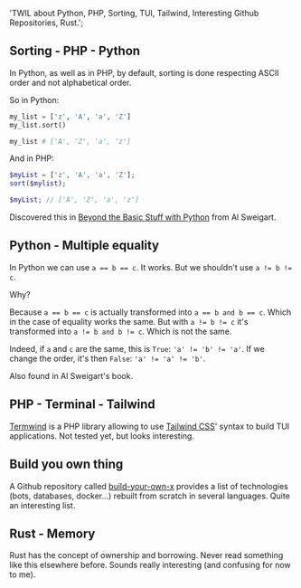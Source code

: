 
  'TWIL about Python, PHP, Sorting, TUI, Tailwind, Interesting Github Repositories, Rust.';

<ArticleLayout title={title} description={description} publishedAt={publishedAt}>

## Sorting - PHP - Python

In Python, as well as in PHP, by default, sorting is done respecting ASCII order and not alphabetical order.

So in Python:

```python
my_list = ['z', 'A', 'a', 'Z']
my_list.sort()

my_list # ['A', 'Z', 'a', 'z']
```

And in PHP:

```php
$myList = ['z', 'A', 'a', 'Z'];
sort($mylist);

$myList; // ['A', 'Z', 'a', 'z']
```

Discovered this in [Beyond the Basic Stuff with Python](https://nostarch.com/beyond-basic-stuff-python) from Al Sweigart.

## Python - Multiple equality

In Python we can use `a == b == c`. It works. But we shouldn't use `a != b != c`.

Why?

Because `a == b == c` is actually transformed into `a == b and b == c`. Which in the case of equality works the same.
But with `a != b != c` it's transformed into `a != b and b != c`. Which is not the same.

Indeed, if `a` and `c` are the same, this is `True`: `'a' != 'b' != 'a'`. If we change the order, it's then `False`: `'a' != 'a' != 'b'`.

Also found in Al Sweigart's book.

## PHP - Terminal - Tailwind

[Termwind](https://github.com/nunomaduro/termwind) is a PHP library allowing to use [Tailwind CSS](https://tailwindcss.com/)' syntax to build TUI applications. Not tested yet, but looks interesting.

## Build you own thing

A Github repository called [build-your-own-x](https://github.com/codecrafters-io/build-your-own-x) provides a list of technologies (bots, databases, docker…) rebuilt from scratch in several languages. Quite an interesting list.

## Rust - Memory

Rust has the concept of ownership and borrowing. Never read something like this elsewhere before. Sounds really interesting (and confusing for now to me).

</ArticleLayout>
